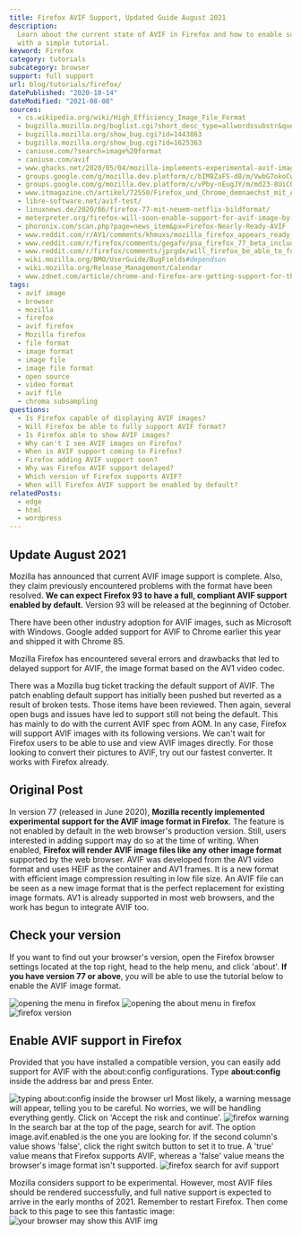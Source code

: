 ```yaml
---
title: Firefox AVIF Support, Updated Guide August 2021
description:
  Learn about the current state of AVIF in Firefox and how to enable support
  with a simple tutorial.
keyword: Firefox
category: tutorials
subcategory: browser
support: full support
url: blog/tutorials/firefox/
datePublished: "2020-10-14"
dateModified: "2021-08-08"
sources:
  - cs.wikipedia.org/wiki/High_Efficiency_Image_File_Format
  - bugzilla.mozilla.org/buglist.cgi?short_desc_type=allwordssubstr&query_format=advanced&short_desc=AVIF
  - bugzilla.mozilla.org/show_bug.cgi?id=1443863
  - bugzilla.mozilla.org/show_bug.cgi?id=1625363
  - caniuse.com/?search=image%20format
  - caniuse.com/avif
  - www.ghacks.net/2020/05/04/mozilla-implements-experimental-avif-image-support-in-firefox-nightly/
  - groups.google.com/g/mozilla.dev.platform/c/bIM8ZaFS-d8/m/VwbG7okoCwAJ?pli=1
  - groups.google.com/g/mozilla.dev.platform/c/vPby-nEugJY/m/md23-8UiCQAJ?pli=1
  - www.itmagazine.ch/artikel/72550/Firefox_und_Chrome_demnaechst_mit_AVIF-Support
  - libre-software.net/avif-test/
  - linuxnews.de/2020/06/firefox-77-mit-neuem-netflix-bildformat/
  - meterpreter.org/firefox-will-soon-enable-support-for-avif-image-by-default/
  - phoronix.com/scan.php?page=news_item&px=Firefox-Nearly-Ready-AVIF
  - www.reddit.com/r/AV1/comments/khmuxs/mozilla_firefox_appears_ready_to_enable_avif
  - www.reddit.com/r/firefox/comments/gegafv/psa_firefox_77_beta_includes_avif_the_av1_image
  - www.reddit.com/r/firefox/comments/jprgdx/will_firefox_be_able_to_fully_support_avif_format
  - wiki.mozilla.org/BMO/UserGuide/BugFields#dependson
  - wiki.mozilla.org/Release_Management/Calendar
  - www.zdnet.com/article/chrome-and-firefox-are-getting-support-for-the-new-avif-image-format/
tags:
  - avif image
  - browser
  - mozilla
  - firefox
  - avif firefox
  - Mozilla firefox
  - file format
  - image format
  - image file
  - image file format
  - open source
  - video format
  - avif file
  - chroma subsampling
questions:
  - Is Firefox capable of displaying AVIF images?
  - Will Firefox be able to fully support AVIF format?
  - Is Firefox able to show AVIF images?
  - Why can't I see AVIF images on Firefox?
  - When is AVIF support coming to Firefox?
  - Firefox adding AVIF support soon?
  - Why was Firefox AVIF support delayed?
  - Which version of Firefox supports AVIF?
  - When will Firefox AVIF support be enabled by default?
relatedPosts:
  - edge
  - html
  - wordpress
---
```


## Update August 2021

Mozilla has announced that current AVIF image support is complete. Also, they claim previously encountered problems with the format have been resolved. **We can expect Firefox 93 to have a full, compliant AVIF support enabled by default.** Version 93 will be released at the beginning of October.

There have been other industry adoption for AVIF images, such as Microsoft with Windows. Google added support for AVIF to Chrome earlier this year and shipped it with Chrome 85.

Mozilla Firefox has encountered several errors and drawbacks that led to delayed support for AVIF, the image format based on the AV1 video codec.

There was a Mozilla bug ticket tracking the default support of AVIF. The patch enabling default support has initially been pushed but reverted as a result of broken tests. Those items have been reviewed. Then again, several open bugs and issues have led to support still not being the default. This has mainly to do with the current AVIF spec from AOM. In any case, Firefox will support AVIF images with its following versions. We can't wait for Firefox users to be able to use and view AVIF images directly. For those looking to convert their pictures to AVIF, try out our fastest converter. It works with Firefox already.

## Original Post

In version 77 (released in June 2020), **Mozilla recently implemented experimental support for the AVIF image format in Firefox**. The feature is not enabled by default in the web browser's production version. Still, users interested in adding support may do so at the time of writing. When enabled, **Firefox will render AVIF image files like any other image format** supported by the web browser. AVIF was developed from the AV1 video format and uses HEIF as the container and AV1 frames. It is a new format with efficient image compression resulting in low file size. An AVIF file can be seen as a new image format that is the perfect replacement for existing image formats. AV1 is already supported in most web browsers, and the work has begun to integrate AVIF too.

## Check your version

If you want to find out your browser's version, open the Firefox browser settings located at the top right, head to the help menu, and click 'about'. **If you have version 77 or above**, you will be able to use the tutorial below to enable the AVIF image format.

<Image src="firefox-help" alt="opening the menu in firefox" />
<Image src="firefox-help-about" alt="opening the about menu in firefox" />
<Image src="firefox-version" alt="firefox version" />

## Enable AVIF support in Firefox

Provided that you have installed a compatible version, you can easily add support for AVIF with the about:config configurations. Type **about:config** inside the address bar and press Enter.

<Image src="firefox-about" alt="typing about:config inside the browser url" />
Most likely, a warning message will appear, telling you to be careful. No worries,
we will be handling everything gently. Click on 'Accept the risk and continue'.
<Image src="firefox-warning" alt="firefox warning" />
In the search bar at the top of the page, search for avif. The option image.avif.enabled
is the one you are looking for. If the second column's value shows 'false', click
the right switch button to set it to true. A 'true' value means that Firefox supports
AVIF, whereas a 'false' value means the browser's image format isn't supported.

<Image src="firefox-avifsearch" alt="firefox search for avif support" />

Mozilla considers support to be experimental. However, most AVIF files should be rendered successfully, and full native support is expected to arrive in the early
months of 2021. Remember to restart Firefox. Then come back to this page to see this fantastic image: ![your browser may show this AVIF img](/images/firefox-test.avif)
